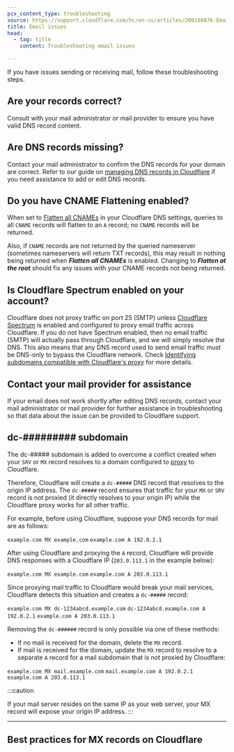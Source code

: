 ```yaml
---
pcx_content_type: troubleshooting
source: https://support.cloudflare.com/hc/en-us/articles/200168876-Email-undeliverable-when-using-Cloudflare
title: Email issues
head:
  - tag: title
    content: Troubleshooting email issues

---
```



If you have issues sending or receiving mail, follow these troubleshooting steps.

## Are your records correct?

Consult with your mail administrator or mail provider to ensure you have valid DNS record content.

## Are DNS records missing?

Contact your mail administrator to confirm the DNS records for your domain are correct. Refer to our guide on [managing DNS records in Cloudflare](/dns/manage-dns-records/how-to/create-dns-records) if you need assistance to add or edit DNS records.

## Do you have CNAME Flattening enabled?

When set to [Flatten all CNAMEs](/dns/cname-flattening/set-up-cname-flattening/) in your Cloudflare DNS settings, queries to all `CNAME` records will flatten to an `A` record; no `CNAME` records will be returned.

Also, if `CNAME` records are not returned by the queried nameserver (sometimes nameservers will return TXT records), this may result in nothing being returned when ***Flatten all CNAMEs*** is enabled. Changing to ***Flatten at the root*** should fix any issues with your CNAME records not being returned.

## Is Cloudflare Spectrum enabled on your account?

Cloudflare does not proxy traffic on port 25 (SMTP) unless [Cloudflare Spectrum](/spectrum/reference/configuration-options#smtp) is enabled and configured to proxy email traffic across Cloudflare. If you do not have Spectrum enabled, then no email traffic (SMTP) will actually pass through Cloudflare, and we will simply resolve the DNS. This also means that any DNS record used to send email traffic must be DNS-only to bypass the Cloudflare network. Check [Identifying subdomains compatible with Cloudflare's proxy](/dns/proxy-status/) for more details.

## Contact your mail provider for assistance

If your email does not work shortly after editing DNS records, contact your mail administrator or mail provider for further assistance in troubleshooting so that data about the issue can be provided to Cloudflare support.

## dc-######### subdomain

The dc-##### subdomain is added to overcome a conflict created when your `SRV` or `MX` record resolves to a domain configured to [proxy](/dns/proxy-status/) to Cloudflare.

Therefore, Cloudflare will create a `dc-#####` DNS record that resolves to the origin IP address. The `dc-#####` record ensures that traffic for your `MX` or `SRV` record is not proxied (it directly resolves to your origin IP) while the Cloudflare proxy works for all other traffic.

For example, before using Cloudflare, suppose your DNS records for mail are as follows:

`example.com MX example.com` `example.com A 192.0.2.1`

After using Cloudflare and proxying the `A` record, Cloudflare will provide DNS responses with a Cloudflare IP (`203.0.113.1` in the example below):

`example.com MX example.com` `example.com A 203.0.113.1`

Since proxying mail traffic to Cloudflare would break your mail services, Cloudflare detects this situation and creates a `dc-#####` record:

`example.com MX dc-1234abcd.example.com` `dc-1234abcd.example.com A 192.0.2.1` `example.com A 203.0.113.1`

Removing the `dc-######` record is only possible via one of these methods:

* If no mail is received for the domain, delete the `MX` record.
* If mail is received for the domain, update the `MX` record to resolve to a separate `A` record for a mail subdomain that is not proxied by Cloudflare:

`example.com MX mail.example.com` `mail.example.com A 192.0.2.1` `example.com A 203.0.113.1`

:::caution

If your mail server resides on the same IP as your web server, your MX
record will expose your origin IP address.
:::

***

## Best practices for MX records on Cloudflare

<Render file="email-record-origin-ip" product="learning-paths" />
